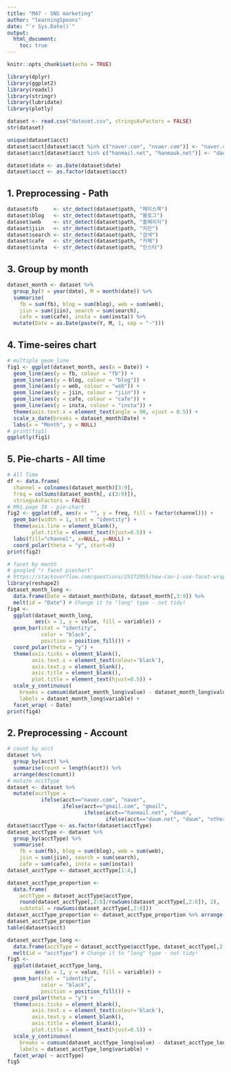 ---
title: "M47 - SNS marketing"
author: "learningSpoons"
date: "`r Sys.Date()`"
output: 
  html_document:
    toc: true  
---

```{r setup, include=FALSE}
knitr::opts_chunk$set(echo = TRUE)
```

```{r, message = FALSE}
library(dplyr)
library(ggplot2)
library(readxl)
library(stringr)
library(lubridate)
library(plotly)
```

```{r}
dataset <- read.csv("dataset.csv", stringsAsFactors = FALSE)
str(dataset)
```

```{r}
unique(dataset$acct)
dataset$acct[dataset$acct %in% c("naver.con", "nvaer.com")] <- "naver.com"
dataset$acct[dataset$acct %in% c("hanmail.net", "hanmauk.net")] <- "daum.net"
```

```{r}
dataset$date <- as.Date(dataset$date)
dataset$acct <- as.factor(dataset$acct)
```

## 1. Preprocessing - Path      

```{r}
dataset$fb     <- str_detect(dataset$path, "페이스북")
dataset$blog   <- str_detect(dataset$path, "블로그")
dataset$web    <- str_detect(dataset$path, "홈페이지")
dataset$jiin   <- str_detect(dataset$path, "지인")
dataset$search <- str_detect(dataset$path, "검색")
dataset$cafe   <- str_detect(dataset$path, "카페")
dataset$insta  <- str_detect(dataset$path, "인스타")
```

## 3. Group by month     

```{r}
dataset_month <- dataset %>%
  group_by(Y = year(date), M = month(date)) %>%
  summarise(
    fb = sum(fb), blog = sum(blog), web = sum(web), 
    jiin = sum(jiin), search = sum(search),
    cafe = sum(cafe), insta = sum(insta)) %>%
  mutate(Date = as.Date(paste(Y, M, 1, sep = "-")))
```

## 4. Time-seires chart   

```{r}
# multiple geom_line
fig1 <- ggplot(dataset_month, aes(x = Date)) + 
  geom_line(aes(y = fb, colour = "fb")) + 
  geom_line(aes(y = blog, colour = "blog")) + 
  geom_line(aes(y = web, colour = "web")) + 
  geom_line(aes(y = jiin, colour = "jiin")) + 
  geom_line(aes(y = cafe, colour = "cafe")) + 
  geom_line(aes(y = insta, colour = "insta")) +
  theme(axis.text.x = element_text(angle = 90, vjust = 0.5)) +
  scale_x_date(breaks = dataset_month$Date) +
  labs(x = "Month", y = NULL)
# print(fig1)
ggplotly(fig1)
```

## 5. Pie-charts - All time  

```{r}
# All Time
df <- data.frame(
  channel = colnames(dataset_month)[3:9],
  freq = colSums(dataset_month[, c(3:9)]),
  stringsAsFactors = FALSE)
# M91.page 39 - pie-chart
fig2 <- ggplot(df, aes(x = "", y = freq, fill = factor(channel))) +
  geom_bar(width = 1, stat = "identity") +
  theme(axis.line = element_blank(),
        plot.title = element_text(hjust=0.5)) +
  labs(fill="channel", x=NULL, y=NULL) + 
  coord_polar(theta = "y", start=0)
print(fig2)
```

```{r}
# facet by month
# googled "r facet piechart"
# https://stackoverflow.com/questions/25372055/how-can-i-use-facet-wrap-using-pie-charts
library(reshape2) 
dataset_month_long <- 
  data.frame(Date = dataset_month$Date, dataset_month[,3:9]) %>% 
  melt(id = "Date") # Change it to "long" type - not tidy!
fig4 <- 
  ggplot(dataset_month_long,
         aes(x = 1, y = value, fill = variable)) + 
  geom_bar(stat = "identity", 
           color = "black",
           position = position_fill()) +
  coord_polar(theta = "y") + 
  theme(axis.ticks = element_blank(),
        axis.text.x = element_text(colour='black'),
        axis.text.y = element_blank(),
        axis.title = element_blank(),
        plot.title = element_text(hjust=0.5)) + 
  scale_y_continuous(
    breaks = cumsum(dataset_month_long$value) - dataset_month_long$value/2,
    labels = dataset_month_long$variable) +
  facet_wrap( ~ Date)
print(fig4)
```


## 2. Preprocessing - Account    

```{r}
# count by acct  
dataset %>%
  group_by(acct) %>%
  summarise(count = length(acct)) %>%
  arrange(desc(count))
# mutate acctType
dataset <- dataset %>%
  mutate(acctType = 
           ifelse(acct=="naver.com", "naver",
                  ifelse(acct=="gmail.com", "gmail",
                         ifelse(acct=="hanmail.net", "daum",
                                ifelse(acct=="daum.net", "daum", "other")))))
dataset$acctType <- as.factor(dataset$acctType)
dataset_acctType <- dataset %>%
  group_by(acctType) %>%
  summarise(
    fb = sum(fb), blog = sum(blog), web = sum(web), 
    jiin = sum(jiin), search = sum(search),
    cafe = sum(cafe), insta = sum(insta))
dataset_acctType <- dataset_acctType[1:4,]
```

```{r}
dataset_acctType_proportion <-
  data.frame(
    acctType = dataset_acctType$acctType,
    round(dataset_acctType[,2:8]/rowSums(dataset_acctType[,2:8]), 2),
    subtotal = rowSums(dataset_acctType[,2:8])) 
dataset_acctType_proportion <- dataset_acctType_proportion %>% arrange(desc(subtotal))
dataset_acctType_proportion
table(dataset$acct)
```

```{r}
dataset_acctType_long <- 
  data.frame(acctType = dataset_acctType$acctType, dataset_acctType[,2:8]) %>% 
  melt(id = "acctType") # Change it to "long" type - not tidy!
fig5 <- 
  ggplot(dataset_acctType_long,
         aes(x = 1, y = value, fill = variable)) + 
  geom_bar(stat = "identity", 
           color = "black",
           position = position_fill()) +
  coord_polar(theta = "y") + 
  theme(axis.ticks = element_blank(),
        axis.text.x = element_text(colour='black'),
        axis.text.y = element_blank(),
        axis.title = element_blank(),
        plot.title = element_text(hjust=0.5)) + 
  scale_y_continuous(
    breaks = cumsum(dataset_acctType_long$value) - dataset_acctType_long$value/2,
    labels = dataset_acctType_long$variable) +
  facet_wrap( ~ acctType)
fig5
```


